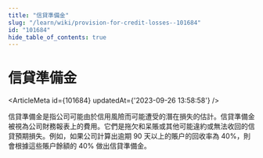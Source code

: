```yaml
---
title: "信貸準備金"
slug: "/learn/wiki/provision-for-credit-losses--101684"
id: "101684"
hide_table_of_contents: true
---
```



# 信貸準備金

<ArticleMeta id={101684} updatedAt={'2023-09-26 13:58:58'} />
<div className='border-solid border-b border-t-0 my-4 border-[var(--ifm-color-gray-300)]' />

信貸準備金是指公司可能由於信用風險而可能遭受的潛在損失的估計。信貸準備金被視為公司財務報表上的費用。它們是拖欠和呆賬或其他可能違約或無法收回的信貸預期損失。例如，如果公司計算出逾期 90 天以上的賬户的回收率為 40%，則會根據這些賬户餘額的 40% 做出信貸準備金。
